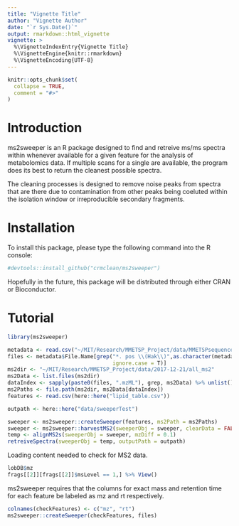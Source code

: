 ```yaml
---
title: "Vignette Title"
author: "Vignette Author"
date: "`r Sys.Date()`"
output: rmarkdown::html_vignette
vignette: >
  %\VignetteIndexEntry{Vignette Title}
  %\VignetteEngine{knitr::rmarkdown}
  %\VignetteEncoding{UTF-8}
---
```


```r
knitr::opts_chunk$set(
  collapse = TRUE,
  comment = "#>"
)
```

# Introduction

ms2sweeper is an R package designed to find and retreive ms/ms spectra within 
whenever available for a given feature for the analysis of metabolomics data. 
If multiple scans for a single are available, the program does its best to 
return the cleanest possible spectra. 

The cleaning processes is designed to remove noise peaks from spectra that are
there due to contamination from other peaks being coeluted within the isolation
window or irreproducible secondary fragments. 

# Installation

To install this package, please type the following command into the R console:

```r
#devtools::install_github("crmclean/ms2sweeper")
```

Hopefully in the future, this package will be distributed through either CRAN or
Bioconductor. 

# Tutorial

```r
library(ms2sweeper)

metadata <- read.csv("~/MIT/Research/MMETSP_Project/data/MMETSPsequencetrim.2017.2.11.csv",stringsAsFactors = F)
files <- metadata$File.Name[grep("*. pos \\(Hak\\)",as.character(metadata$Sample.Name),
                                 ignore.case = T)]
ms2dir <- "~/MIT/Research/MMETSP_Project/data/2017-12-21/all_ms2"
ms2Data <- list.files(ms2dir) 
dataIndex <- sapply(paste0(files, ".mzML"), grep, ms2Data) %>% unlist()
ms2Paths <- file.path(ms2dir, ms2Data[dataIndex])
features <- read.csv(here::here("lipid_table.csv"))    

outpath <- here::here("data/sweeperTest")
```

```r
sweeper <- ms2sweeper::createSweeper(features, ms2Path = ms2Paths)
sweeper <- ms2sweeper::harvestMS2(sweeperObj = sweeper, clearData = FALSE)
temp <- alignMS2s(sweeperObj = sweeper, mzDiff = 0.1)
retreiveSpectra(sweeperObj = temp, outputPath = outpath)
```

Loading content needed to check for MS2 data.

```r
lobDB$mz
frags[[2]][frags[[2]]$msLevel == 1,] %>% View()
```

ms2sweeper requires that the columns for exact mass and retention time for each
feature be labeled as mz and rt respectively. 

```r
colnames(checkFeatures) <- c("mz", "rt") 
ms2sweeper::createSweeper(checkFeatures, files)
```

